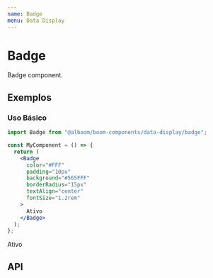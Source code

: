 ```yaml
---
name: Badge
menu: Data Display
---
```




# Badge

Badge component.

## Exemplos

### Uso Básico

```jsx
import Badge from "@alboom/boom-components/data-display/badge";

const MyComponent = () => {
  return (
    <Badge
      color="#FFF"
      padding="10px"
      background="#565FFF"
      borderRadius="15px"
      textAlign="center"
      fontSize="1.2rem"
    >
      Ativo
    </Badge>
  );
};
```

<Playground>
  <Badge
    color="#FFF"
    padding="10px"
    background="#565FFF"
    borderRadius="15px"
    textAlign="center"
    fontSize="1.2rem"
  >
    Ativo
  </Badge>
</Playground>

## API

<Props of={Badge} />

